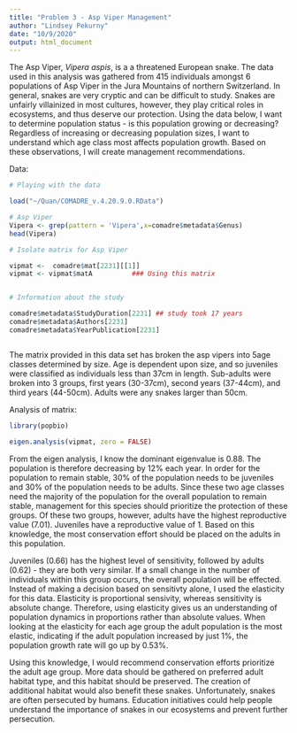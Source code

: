```yaml
---
title: "Problem 3 - Asp Viper Management"
author: "Lindsey Pekurny"
date: "10/9/2020"
output: html_document
---
```


The Asp Viper, *Vipera aspis*, is a a threatened European snake. The data used in this analysis was gathered from 415 individuals amongst 6 populations of Asp Viper in the Jura Mountains of northern Switzerland. In general, snakes are very cryptic and can be difficult to study. Snakes are unfairly villainized in most cultures, however, they play critical roles in ecosystems, and thus deserve our protection. Using the data below, I want to determine population status - is this population growing or decreasing? Regardless of increasing or decreasing population sizes, I want to understand which age class most affects population growth. Based on these observations, I will create management recommendations.

Data:

```r

# Playing with the data

load("~/Quan/COMADRE_v.4.20.9.0.RData")

# Asp Viper
Vipera <- grep(pattern = 'Vipera',x=comadre$metadata$Genus)
head(Vipera)

# Isolate matrix for Asp Viper

vipmat <-  comadre$mat[2231][[1]]
vipmat <- vipmat$matA          ### Using this matrix


# Information about the study

comadre$metadata$StudyDuration[2231] ## study took 17 years
comadre$metadata$Authors[2231]
comadre$metadata$YearPublication[2231]



```
The matrix provided in this data set has broken the asp vipers into 5age classes determined by size. Age is dependent upon size, and so juveniles were classified as individuals less than 37cm in length. Sub-adults were broken into 3 groups, first years (30-37cm), second years (37-44cm), and third years (44-50cm). Adults were any snakes larger than 50cm.


Analysis of matrix:

``` r

library(popbio)

eigen.analysis(vipmat, zero = FALSE)

```

From the eigen analysis, I know the dominant eigenvalue is 0.88. The population is therefore decreasing by 12% each year. In order for the population to remain stable, 30% of the population needs to be juveniles and 30% of the population needs to be adults. Since these two age classes need the majority of the population for the overall population to remain stable, management for this species should prioritize the protection of these groups. Of these two groups, however, adults have the highest reproductive value (7.01). Juveniles have a reproductive value of 1. Based on this knowledge, the most conservation effort should be placed on the adults in this population.

Juveniles (0.66) has the highest level of sensitivity, followed by adults (0.62) - they are both very similar. If a small change in the number of individuals within this group occurs, the overall population will be effected. Instead of making a decision based on sensitivty alone, I used the elasticity for this data. Elasticity is proportional sensivity, whereas sensitivity is absolute change. Therefore, using elasticity gives us an understanding of population dynamics in proportions rather than absolute values. When looking at the elasticity for each age group the adult population is the most elastic, indicating if the adult population increased by just 1%, the population growth rate will go up by 0.53%. 

Using this knowledge, I would recommend conservation efforts prioritize the adult age group. More data should be gathered on preferred adult habitat type, and this habitat should be preserved. The creation of additional habitat would also benefit these snakes. Unfortunately, snakes are often persecuted by humans. Education initiatives could help people understand the importance of snakes in our ecosystems and prevent further persecution.


